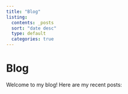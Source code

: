 ```yaml
---
title: "Blog"
listing:
  contents: _posts
  sort: "date desc"
  type: default
  categories: true
---
```


# Blog
Welcome to my blog! Here are my recent posts:
